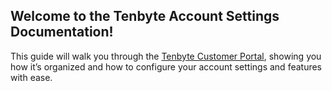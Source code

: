 
## Welcome to the Tenbyte Account Settings Documentation!
This guide will walk you through the [Tenbyte Customer Portal](https://www.tenbytecloud.com/), showing you how it’s organized and how to configure your account settings and features with ease.